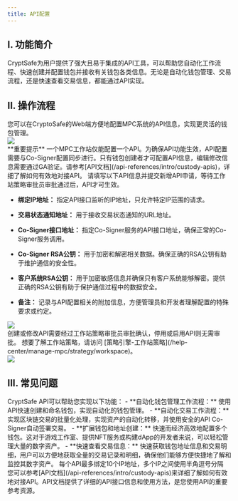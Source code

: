 ```yaml
---
title: API配置
---
```


## I. 功能简介

CryptSafe为用户提供了强大且易于集成的API工具，可以帮助您自动化工作流程、快速创建并配置钱包并接收有关钱包各类信息。无论是自动化钱包管理、交易流程，还是快速查看交易信息，都能通过API实现。

## II. 操作流程

<Steps>

<Step title="配置API">
您可以在CryptoSafe的Web端方便地配置MPC系统的API信息，实现更灵活的钱包管理。

<div className="w-full flex items-center justify-center">
    <img src="/images/user-guide/apicn.png"/>
</div>



<Warning>
**重要提示**
一个MPC工作站仅能配置一个API。为确保API功能生效，API配置需要与Co-Signer配置同步进行。只有钱包创建者才可配置API信息，编辑修改信息需要通过GA验证。请参考[API文档](/api-references/intro/custody-apis)，详细了解如何有效地对接API。
</Warning>

</Step>


<Step title="API字段填写">
请填写以下API信息并提交新增API申请，等待工作站策略审批员审批通过后，API才可生效。


* **绑定IP地址：** 指定API接口监听的IP地址，只允许特定IP范围的请求。

* **交易状态通知地址：** 用于接收交易状态通知的URL地址。

* **Co-Signer接口地址：** 指定Co-Signer服务的API接口地址，确保正常的Co-Signer服务调用。

* **Co-Signer RSA公钥：** 用于加密和解密相关数据。确保正确的RSA公钥有助于维护通信的安全性。

* **客户系统RSA公钥：** 用于加密敏感信息并确保只有客户系统能够解密。提供正确的RSA公钥有助于保护通信过程中的数据安全。

* **备注：** 记录与API配置相关的附加信息，方便管理员和开发者理解配置的特殊要求或约定。

<div className="w-full flex items-center justify-center">
    <img src="/images/user-guide/api2cn.png"/>
</div>


</Step>

<Step title="编辑或停用API">
创建或修改API需要经过工作站策略审批员审批确认，停用或启用API则无需审批。

<Tip> 
想要了解工作站策略，请访问 [策略引擎-工作站策略](/help-center/manage-mpc/strategy/workspace)。
</Tip>


<div className="w-full flex items-center justify-center">
    <img src="/images/user-guide/api4cn.png"/>
</div>




</Step>
</Steps>

## III. 常见问题

<Accordion title="我可以使用CryptSafe API做什么？">
CryptSafe API可以帮助您实现以下功能：
- **自动化钱包管理工作流程：** 使用API快速创建和命名钱包，实现自动化的钱包管理。
- **自动化交易工作流程：** 实现区块链交易的批量化处理，实现资产的自动化转移，并使用安全的API Co-Signer自动签署交易。
- **扩展钱包和地址创建：** 快速而经济高效地配置多个钱包。这对于游戏工作室、提供NFT服务或构建dApp的开发者来说，可以轻松管理大量的数字资产。
- **快速查看交易信息：** 快速获取钱包地址信息和交易明细，用户可以方便地获取全量的交易记录和明细，确保他们能够方便快捷地了解和监控其数字资产。
</Accordion>

<Accordion title="如果我有多个IP地址，应如何配置？">
每个API最多绑定10个IP地址，多个IP之间使用半角逗号分隔
</Accordion>

<Accordion title="我如何使用API文档？">
您可以参考[API文档](/api-references/intro/custody-apis)来详细了解如何有效地对接API。API文档提供了详细的API接口信息和使用方法，是您使用API的重要参考资源。
</Accordion>

